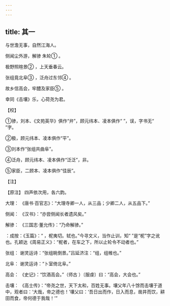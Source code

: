 ```yaml
---
---
---
```

title: 其一
---




与世澹无事，自然江海人。

侧闻尘外游，解骖 朱轮① 。

极野照暄景② ，上天垂春云。

张组竟北阜③ ，泛舟过东邻④ 。

故乡信高会，牢醴及家臣⑤ 。

幸同《击壤》乐，心荷尧为君。

【校】

①骖，刘本、《文苑英华》俱作“弁”，顾元纬本、凌本俱作“ ”，误，字书无“ ”字。

②极，顾元纬本、凌本俱作“平”。

③刘本作“张组共曲阜”。

④泛舟，顾元纬本、凌本俱作“泛泛”，非。

⑤家臣，二顾本、凌本俱作“佳辰”。

【注】

【原注】 四声依次用，各六韵。

大理： 《唐书·百官志》：“大理寺卿一人，从三品；少卿二人，从五品下。”

侧闻： 《汉书》：“亦尝侧闻长者遗风矣。”

解骖： 《三国志·董允传》：“乃命解骖。”

：成按：《玉篇》：“ ，柅夷切。轼也。”今寻文义，当作止训，知“ ”是“柅”字之讹也。孔颖达《周易正义》：“柅者，在车之下，所以止轮令不动者也。”

张组： 谢灵运诗：“张组眺倒景。”吕延济注：“组，组帷也。”

北阜： 谢灵运诗：“卜室倚北阜。”

高会： 《史记》：“饮酒高会。”（师古 ）〔服虔〕曰：“高会，大会也。”

击壤： 《高士传》：“帝尧之世，天下太和，百姓无事。壤父年八十馀而击壤于道中，观者曰：‘大哉，帝之德也！’壤父曰：‘吾日出而作，日入而息，凿井而饮，耕田而食，帝何德于我哉！’”